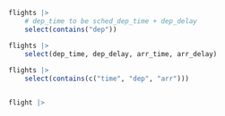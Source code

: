 ```r
flights |>
    # dep_time to be sched_dep_time + dep_delay
    select(contains("dep"))
```

```r
flights |> 
    select(dep_time, dep_delay, arr_time, arr_delay)
    
flights |> 
    select(contains(c("time", "dep", "arr")))


flight |> 
    
```

```r

```


